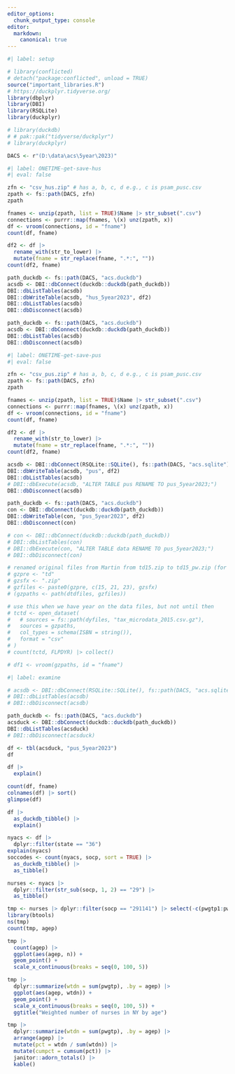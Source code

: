 ```yaml
---
editor_options: 
  chunk_output_type: console
editor:
  markdown:
    canonical: true  
---
```


```r
#| label: setup

# library(conflicted)
# detach("package:conflicted", unload = TRUE)
source("important_libraries.R")
# https://duckplyr.tidyverse.org/
library(dbplyr)
library(DBI)
library(RSQLite)
library(duckplyr)

# library(duckdb)
# # pak::pak("tidyverse/duckplyr")
# library(duckplyr)

DACS <- r"(D:\data\acs\5year\2023)"

```


```r
#| label: ONETIME-get-save-hus
#| eval: false

zfn <- "csv_hus.zip" # has a, b, c, d e.g., c is psam_pusc.csv
zpath <- fs::path(DACS, zfn)
zpath

fnames <- unzip(zpath, list = TRUE)$Name |> str_subset(".csv")
connections <- purrr::map(fnames, \(x) unz(zpath, x))
df <- vroom(connections, id = "fname")
count(df, fname)

df2 <- df |>
  rename_with(str_to_lower) |>
  mutate(fname = str_replace(fname, ".*:", ""))
count(df2, fname)

path_duckdb <- fs::path(DACS, "acs.duckdb")
acsdb <- DBI::dbConnect(duckdb::duckdb(path_duckdb))
DBI::dbListTables(acsdb)
DBI::dbWriteTable(acsdb, "hus_5year2023", df2)
DBI::dbListTables(acsdb)
DBI::dbDisconnect(acsdb)

path_duckdb <- fs::path(DACS, "acs.duckdb")
acsdb <- DBI::dbConnect(duckdb::duckdb(path_duckdb))
DBI::dbListTables(acsdb)
DBI::dbDisconnect(acsdb)

```


```r
#| label: ONETIME-get-save-pus
#| eval: false

zfn <- "csv_pus.zip" # has a, b, c, d e.g., c is psam_pusc.csv
zpath <- fs::path(DACS, zfn)
zpath

fnames <- unzip(zpath, list = TRUE)$Name |> str_subset(".csv")
connections <- purrr::map(fnames, \(x) unz(zpath, x))
df <- vroom(connections, id = "fname")
count(df, fname)

df2 <- df |>
  rename_with(str_to_lower) |>
  mutate(fname = str_replace(fname, ".*:", ""))
count(df2, fname)

acsdb <- DBI::dbConnect(RSQLite::SQLite(), fs::path(DACS, "acs.sqlite"))
DBI::dbWriteTable(acsdb, "pus", df2)
DBI::dbListTables(acsdb)
# DBI::dbExecute(acsdb, "ALTER TABLE pus RENAME TO pus_5year2023;")
DBI::dbDisconnect(acsdb)

path_duckdb <- fs::path(DACS, "acs.duckdb")
con <- DBI::dbConnect(duckdb::duckdb(path_duckdb))
DBI::dbWriteTable(con, "pus_5year2023", df2)
DBI::dbDisconnect(con)

# con <- DBI::dbConnect(duckdb::duckdb(path_duckdb))
# DBI::dbListTables(con)
# DBI::dbExecute(con, "ALTER TABLE data RENAME TO pus_5year2023;")
# DBI::dbDisconnect(con)

# renamed original files from Martin from td15.zip to td15_pw.zip (for password, etc.)
# gzpre <- "td"
# gzsfx <- ".zip"
# gzfiles <- paste0(gzpre, c(15, 21, 23), gzsfx)
# (gzpaths <- path(dtdfiles, gzfiles))

# use this when we have year on the data files, but not until then
# tctd <- open_dataset(
#   # sources = fs::path(dyfiles, "tax_microdata_2015.csv.gz"),
#   sources = gzpaths,
#   col_types = schema(ISBN = string()),
#   format = "csv"
# )
# count(tctd, FLPDYR) |> collect()

# df1 <- vroom(gzpaths, id = "fname")

```

```r
#| label: examine

# acsdb <- DBI::dbConnect(RSQLite::SQLite(), fs::path(DACS, "acs.sqlite"))
# DBI::dbListTables(acsdb)
# DBI::dbDisconnect(acsdb)

path_duckdb <- fs::path(DACS, "acs.duckdb")
acsduck <- DBI::dbConnect(duckdb::duckdb(path_duckdb))
DBI::dbListTables(acsduck)
# DBI::dbDisconnect(acsduck)

df <- tbl(acsduck, "pus_5year2023")
df

df |>
  explain()

count(df, fname)
colnames(df) |> sort()
glimpse(df)

df |>
  as_duckdb_tibble() |>
  explain()

nyacs <- df |>
  dplyr::filter(state == "36")
explain(nyacs)
soccodes <- count(nyacs, socp, sort = TRUE) |>
  as_duckdb_tibble() |>
  as_tibble()

nurses <- nyacs |>
  dplyr::filter(str_sub(socp, 1, 2) == "29") |>
  as_tibble()

tmp <- nurses |> dplyr::filter(socp == "291141") |> select(-c(pwgtp1:pwgtp80))
library(btools)
ns(tmp)
count(tmp, agep)

tmp |>
  count(agep) |>
  ggplot(aes(agep, n)) +
  geom_point() +
  scale_x_continuous(breaks = seq(0, 100, 5))

tmp |>
  dplyr::summarize(wtdn = sum(pwgtp), .by = agep) |>
  ggplot(aes(agep, wtdn)) +
  geom_point() +
  scale_x_continuous(breaks = seq(0, 100, 5)) +
  ggtitle("Weighted number of nurses in NY by age")

tmp |>
  dplyr::summarize(wtdn = sum(pwgtp), .by = agep) |>
  arrange(agep) |>
  mutate(pct = wtdn / sum(wtdn)) |>
  mutate(cumpct = cumsum(pct)) |>
  janitor::adorn_totals() |>
  kable()

```